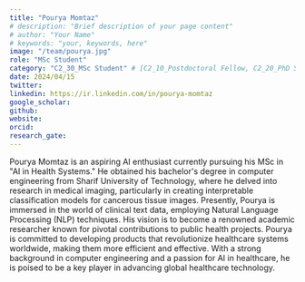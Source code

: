 ```yaml
---
title: "Pourya Momtaz"
# description: "Brief description of your page content"
# author: "Your Name"
# keywords: "your, keywords, here"
image: "/team/pourya.jpg"
role: "MSc Student"
category: "C2_30_MSc Student" # [C2_10_Postdoctoral Fellow, C2_20_PhD Student, C2_30_MSc Student, C2_40_Intern, C2_50_Research Assistant, C2_60_Summer Student]
date: 2024/04/15
twitter:
linkedin: https://ir.linkedin.com/in/pourya-momtaz
google_scholar: 
github:
website: 
orcid: 
research_gate:
---
```


Pourya Momtaz is an aspiring AI enthusiast currently pursuing his MSc in "AI in Health Systems." He obtained his bachelor's degree in computer engineering from Sharif University of Technology, where he delved into research in medical imaging, particularly in creating interpretable classification models for cancerous tissue images. Presently, Pourya is immersed in the world of clinical text data, employing Natural Language Processing (NLP) techniques.
His vision is to become a renowned academic researcher known for pivotal contributions to public health projects. Pourya is committed to developing products that revolutionize healthcare systems worldwide, making them more efficient and effective. With a strong background in computer engineering and a passion for AI in healthcare, he is poised to be a key player in advancing global healthcare technology.